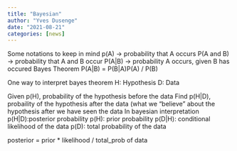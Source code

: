 ```yaml
---
title: "Bayesian"
author: "Yves Dusenge"
date: "2021-08-21"
categories: [news]
---
```




Some notations to keep in mind
p(A) -> probability that A occurs
P(A and B) -> probability that A and B occur
P(A|B) -> probability A occurs, given B has occured
Bayes Theorem
P(A|B) = P(B|A)P(A) / P(B)

One way to interpret bayes theorem
H: Hypothesis D: Data

Given p(H), probability of the hypothesis before the data
Find p(H|D), probaility of the hypothesis after the data (what we "believe" about the hypothesis after we have seen the data
In bayesian interpretation
p(H|D):posterior probability
p(H): prior probability
p(D|H): conditional likelihood of the data
p(D): total probability of the data

posterior = prior * likelihood / total_prob of data